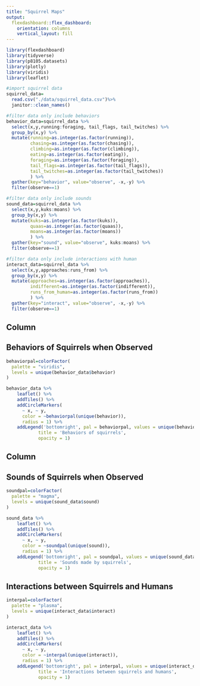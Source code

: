 ```yaml
---
title: "Squirrel Maps"
output: 
  flexdashboard::flex_dashboard:
    orientation: columns
    vertical_layout: fill
---
```


```r
library(flexdashboard)
library(tidyverse)
library(p8105.datasets)
library(plotly)
library(viridis)
library(leaflet)
```

```r
#import squirrel data
squirrel_data=
  read.csv("./data/squirrel_data.csv")%>% 
  janitor::clean_names()

#filter data only include behaviors
behavior_data=squirrel_data %>% 
  select(x,y,running:foraging, tail_flags, tail_twitches) %>% 
  group_by(x,y) %>% 
  mutate(running=as.integer(as.factor(running)),
         chasing=as.integer(as.factor(chasing)),
         climbing=as.integer(as.factor(climbing)),
         eating=as.integer(as.factor(eating)),
         foraging=as.integer(as.factor(foraging)),
         tail_flags=as.integer(as.factor(tail_flags)),
         tail_twitches=as.integer(as.factor(tail_twitches))
         ) %>%
  gather(key="behavior", value="observe", -x,-y) %>% 
  filter(observe==1)

#filter data only include sounds
sound_data=squirrel_data %>% 
  select(x,y,kuks:moans) %>% 
  group_by(x,y) %>% 
  mutate(kuks=as.integer(as.factor(kuks)),
         quaas=as.integer(as.factor(quaas)),
         moans=as.integer(as.factor(moans))
         ) %>%
  gather(key="sound", value="observe", kuks:moans) %>% 
  filter(observe==1)

#filter data only include interactions with human
interact_data=squirrel_data %>% 
  select(x,y,approaches:runs_from) %>% 
  group_by(x,y) %>% 
  mutate(approaches=as.integer(as.factor(approaches)),
         indifferent=as.integer(as.factor(indifferent)),
         runs_from_human=as.integer(as.factor(runs_from))
         ) %>%
  gather(key="interact", value="observe", -x,-y) %>% 
  filter(observe==1)
```

Column {data-width=650}
-----------------------------------------------------------------------

## Behaviors of Squirrels when Observed
```r
behaviorpal=colorFactor(
  palette = "viridis",
  levels = unique(behavior_data$behavior)
)

behavior_data %>% 
    leaflet() %>% 
    addTiles() %>% 
    addCircleMarkers(
      ~ x, ~ y,
      color = ~behaviorpal(unique(behavior)),
      radius = 1) %>% 
    addLegend('bottomright', pal = behaviorpal, values = unique(behavior_data$behavior),
            title = 'Behaviors of squirrels',
            opacity = 1)
```

Column {data-width=350}
-----------------------------------------------------------------------


## Sounds of Squirrels when Observed
```r
soundpal=colorFactor(
  palette = "magma",
  levels = unique(sound_data$sound)
)

sound_data %>% 
    leaflet() %>% 
    addTiles() %>% 
    addCircleMarkers(
      ~ x, ~ y,
      color = ~soundpal(unique(sound)),
      radius = 1) %>% 
    addLegend('bottomright', pal = soundpal, values = unique(sound_data$sound),
            title = 'Sounds made by squirrels',
            opacity = 1)
```



## Interactions between Squirrels and Humans
```r
interpal=colorFactor(
  palette = "plasma",
  levels = unique(interact_data$interact)
)

interact_data %>% 
    leaflet() %>% 
    addTiles() %>% 
    addCircleMarkers(
      ~ x, ~ y,
      color = ~interpal(unique(interact)),
      radius = 1) %>% 
    addLegend('bottomright', pal = interpal, values = unique(interact_data$interact),
            title = 'Interactions between squirrels and humans',
            opacity = 1)
```


